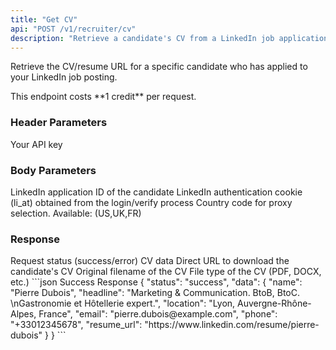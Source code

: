 ```yaml
---
title: "Get CV"
api: "POST /v1/recruiter/cv"
description: "Retrieve a candidate's CV from a LinkedIn job application"
---
```


Retrieve the CV/resume URL for a specific candidate who has applied to your LinkedIn job posting.

<Note>
  This endpoint costs **1 credit** per request.
</Note>

### Header Parameters

<ParamField header="x-api-key" type="string" required>
  Your API key
</ParamField>

### Body Parameters

<ParamField body="application_id" type="string" required>
  LinkedIn application ID of the candidate
</ParamField>

<ParamField body="login_cookie" type="string" required>
  LinkedIn authentication cookie (li_at) obtained from the login/verify process
</ParamField>

<ParamField body="country" type="string" default="FR">
  Country code for proxy selection. Available: (US,UK,FR)
</ParamField>

### Response

<ResponseField name="status" type="string">
  Request status (success/error)
</ResponseField>

<ResponseField name="data" type="object">
  CV data
</ResponseField>

<ResponseField name="data.cv_url" type="string">
  Direct URL to download the candidate's CV
</ResponseField>

<ResponseField name="data.file_name" type="string">
  Original filename of the CV
</ResponseField>

<ResponseField name="data.file_type" type="string">
  File type of the CV (PDF, DOCX, etc.)
</ResponseField>

<ResponseExample>
```json Success Response
{
  "status": "success",
  "data": {
    "name": "Pierre Dubois",
    "headline": "Marketing & Communication. BtoB, BtoC. \nGastronomie et Hôtellerie expert.",
    "location": "Lyon, Auvergne-Rhône-Alpes, France",
    "email": "pierre.dubois@example.com",
    "phone": "+33012345678",
    "resume_url": "https://www.linkedin.com/resume/pierre-dubois"
  }
}
```
</ResponseExample>